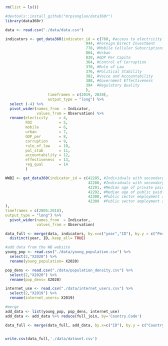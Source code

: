 ```r
rm(list = ls())

```

```r
#devtools::install_github("mrpsonglao/data360r")
library(data360r)

data <- read.csv("./data/data.csv")
```

```r
indicators <- get_data360(indicator_id = c(760, #access to electricity 
                                    944, #Foreign Direct Investment
                                    778, #Mobile Cellular Subscriptions
                                    804, #Urban
                                    839, #GDP Per Capita
                                    364, #Control of Corruption
                                    370, #Rule of Law
                                    376, #Political Stability 
                                    382, #Voice and Accountability 
                                    388, #Government Effectiveness
                                    394  #Regulatory Quality
                                    ),
                   timeframes = c(2019, 2020),
                   output_type = "long") %>% 
  select (-4) %>% 
  pivot_wider(names_from  = Indicator,
              values_from = Observation) %>%  
  rename(electicity     = 4,
         FDI            = 5,
         mobile         = 6,
         urban          = 7,
         GDP_per        = 8,
         corruption     = 9,
         rule_of_law    = 10,
         pol_stab       = 11,
         accountability = 12,
         effectiveness  = 13,
         reg_qual       = 14
         )

WWBI <- get_data360(indicator_id = c(42285, #Individuals with secondary education as a share of private paid employee
                                     42286, #Individuals with secondary education as a share of public paid employee
                                     42291, #Median age of private paid employees
                                     42292, #Median age of public paid employees
                                     42300, #Public sector employment as a share of paid employment
                                     42309  #Public sector employment as a share of total employment by location (Urban)
),
timeframes = c(2005:2018),
output_type = "long") %>%  
  pivot_wider(names_from  = Indicator,
              values_from = Observation)

data_full <- merge(data, indicators, by.x=c("year","ID"), by.y = c("Period", "Country ISO3")) %>% 
  distinct(year, ID,.keep_all= TRUE)

#add data from the WB website 
young_pop <- read.csv("./data/young_population.csv") %>% 
  select(2,"X2020") %>% 
  rename(young_population= X2020) 

pop_dens <- read.csv("./data/population_density.csv") %>% 
  select(2,"X2020") %>% 
  rename(pop_dens= X2020) 

internet_use <- read.csv("./data/internet_users.csv") %>% 
  select(2,"X2019") %>% 
  rename(internet_users= X2019) 

#merge 
add_data <- list(young_pop, pop_dens, internet_use)
add_data <- add_data %>% reduce(full_join, by='Country.Code')

data_full <- merge(data_full, add_data, by.x=c("ID"), by.y = c("Country.Code"))
  

write.csv(data_full,'./data/dataset.csv')

```

